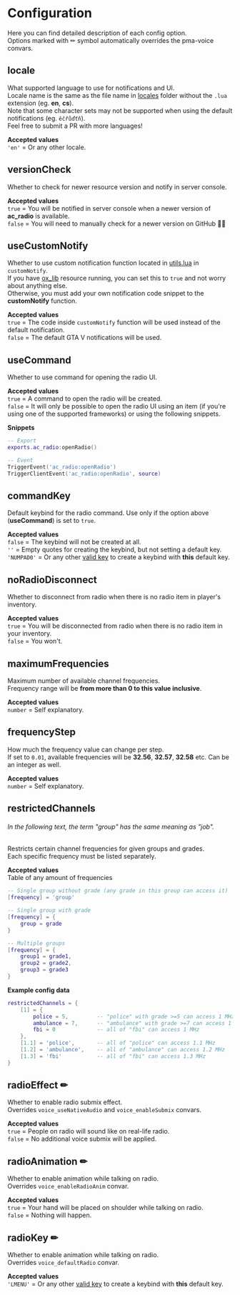 # Configuration

Here you can find detailed description of each config option.  
Options marked with ✏ symbol automatically overrides the pma-voice convars.

## locale
What supported language to use for notifications and UI.  
Locale name is the same as the file name in [locales](https://github.com/acscripts/ac_radio/tree/main/locales) folder without the `.lua` extension (eg. **en**, **cs**).  
Note that some character sets may not be supported when using the default notifications (eg. `ěčřůďťň`).  
Feel free to submit a PR with more languages!

**Accepted values**  
`'en'` = Or any other locale.



## versionCheck
Whether to check for newer resource version and notify in server console.

**Accepted values**  
`true` = You will be notified in server console when a newer version of **ac_radio** is available.  
`false` = You will need to manually check for a newer version on GitHub 👎🏽



## useCustomNotify
Whether to use custom notification function located in [utils.lua](https://github.com/acscripts/ac_radio/tree/main/resource/client/utils.lua) in `customNotify`.  
If you have [ox_lib](https://github.com/overextended/ox_lib) resource running, you can set this to `true` and not worry about anything else.  
Otherwise, you must add your own notification code snippet to the **customNotify** function.

**Accepted values**  
`true` = The code inside `customNotify` function will be used instead of the default notification.  
`false` = The default GTA V notifications will be used.



## useCommand
Whether to use command for opening the radio UI.

**Accepted values**  
`true` = A command to open the radio will be created.  
`false` = It will only be possible to open the radio UI using an item (if you're using one of the supported frameworks) or using the following snippets.

**Snippets**  
```lua copy filename="Your own script"
-- Export
exports.ac_radio:openRadio()

-- Event
TriggerEvent('ac_radio:openRadio')
TriggerClientEvent('ac_radio:openRadio', source)
```



## commandKey
Default keybind for the radio command. Use only if the option above (**useCommand**) is set to `true`.

**Accepted values**  
`false` = The keybind will not be created at all.  
`''` = Empty quotes for creating the keybind, but not setting a default key.   
`'NUMPAD0'` = Or any other [valid key](https://docs.fivem.net/docs/game-references/input-mapper-parameter-ids/keyboard) to create a keybind with **this** default key.



## noRadioDisconnect
Whether to disconnect from radio when there is no radio item in player's inventory.  

**Accepted values**  
`true` = You will be disconnected from radio when there is no radio item in your inventory.  
`false` = You won't.



## maximumFrequencies
Maximum number of available channel frequencies.  
Frequency range will be **from more than 0 to this value inclusive**.

**Accepted values**  
`number` = Self explanatory.



## frequencyStep
How much the frequency value can change per step.  
If set to `0.01`, available frequencies will be **32.56**, **32.57**, **32.58** etc. Can be an integer as well.

**Accepted values**  
`number` = Self explanatory.



## restrictedChannels
###### In the following text, the term "group" has the same meaning as "job".
Restricts certain channel frequencies for given groups and grades.  
Each specific frequency must be listed separately.

**Accepted values**  
Table of any amount of frequencies
```lua
-- Single group without grade (any grade in this group can access it)
[frequency] = 'group'

-- Single group with grade
[frequency] = {
    group = grade
}

-- Multiple groups
[frequency] = {
    group1 = grade1,
    group2 = grade2,
    group3 = grade3
}
```

**Example config data**
```lua
restrictedChannels = {
    [1] = {
        police = 5,         -- "police" with grade >=5 can access 1 MHz
        ambulance = 7,      -- "ambulance" with grade >=7 can access 1 MHz
        fbi = 0             -- all of "fbi" can access 1 MHz
    },
    [1.1] = 'police',       -- all of "police" can access 1.1 MHz
    [1.2] = 'ambulance',    -- all of "ambulance" can access 1.2 MHz
    [1.3] = 'fbi'           -- all of "fbi" can access 1.3 MHz
}
```



## radioEffect ✏
Whether to enable radio submix effect.  
Overrides `voice_useNativeAudio` and `voice_enableSubmix` convars.

**Accepted values**  
`true` = People on radio will sound like on real-life radio.  
`false` = No additional voice submix will be applied.



## radioAnimation ✏
Whether to enable animation while talking on radio.  
Overrides `voice_enableRadioAnim` convar.

**Accepted values**  
`true` = Your hand will be placed on shoulder while talking on radio.  
`false` = Nothing will happen.



## radioKey ✏
Whether to enable animation while talking on radio.  
Overrides `voice_defaultRadio` convar.

**Accepted values**  
`'LMENU'` = Or any other [valid key](https://docs.fivem.net/docs/game-references/input-mapper-parameter-ids/keyboard) to create a keybind with **this** default key.